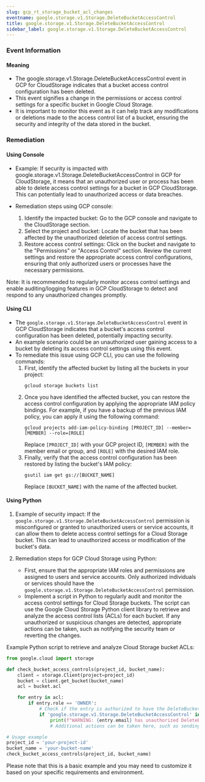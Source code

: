 ```yaml
--- 
slug: gcp_rt_storage_bucket_acl_changes
eventname: google.storage.v1.Storage.DeleteBucketAccessControl
title: google.storage.v1.Storage.DeleteBucketAccessControl
sidebar_label: google.storage.v1.Storage.DeleteBucketAccessControl
---
```

                       
### Event Information

#### Meaning

- The google.storage.v1.Storage.DeleteBucketAccessControl event in GCP for CloudStorage indicates that a bucket access control configuration has been deleted.
- This event signifies a change in the permissions or access control settings for a specific bucket in Google Cloud Storage.
- It is important to monitor this event as it can help track any modifications or deletions made to the access control list of a bucket, ensuring the security and integrity of the data stored in the bucket.

### Remediation

#### Using Console

- Example: If security is impacted with google.storage.v1.Storage.DeleteBucketAccessControl in GCP for CloudStorage, it means that an unauthorized user or process has been able to delete access control settings for a bucket in GCP CloudStorage. This can potentially lead to unauthorized access or data breaches.

- Remediation steps using GCP console:
  1. Identify the impacted bucket: Go to the GCP console and navigate to the CloudStorage section.
  2. Select the project and bucket: Locate the bucket that has been affected by the unauthorized deletion of access control settings.
  3. Restore access control settings: Click on the bucket and navigate to the "Permissions" or "Access Control" section. Review the current settings and restore the appropriate access control configurations, ensuring that only authorized users or processes have the necessary permissions.

Note: It is recommended to regularly monitor access control settings and enable auditing/logging features in GCP CloudStorage to detect and respond to any unauthorized changes promptly.

#### Using CLI

- The `google.storage.v1.Storage.DeleteBucketAccessControl` event in GCP CloudStorage indicates that a bucket's access control configuration has been deleted, potentially impacting security.
- An example scenario could be an unauthorized user gaining access to a bucket by deleting its access control settings using this event.
- To remediate this issue using GCP CLI, you can use the following commands:
  1. First, identify the affected bucket by listing all the buckets in your project:
     ```
     gcloud storage buckets list
     ```
  2. Once you have identified the affected bucket, you can restore the access control configuration by applying the appropriate IAM policy bindings. For example, if you have a backup of the previous IAM policy, you can apply it using the following command:
     ```
     gcloud projects add-iam-policy-binding [PROJECT_ID] --member=[MEMBER] --role=[ROLE]
     ```
     Replace `[PROJECT_ID]` with your GCP project ID, `[MEMBER]` with the member email or group, and `[ROLE]` with the desired IAM role.
  3. Finally, verify that the access control configuration has been restored by listing the bucket's IAM policy:
     ```
     gsutil iam get gs://[BUCKET_NAME]
     ```
     Replace `[BUCKET_NAME]` with the name of the affected bucket.

#### Using Python

1. Example of security impact: If the `google.storage.v1.Storage.DeleteBucketAccessControl` permission is misconfigured or granted to unauthorized users or service accounts, it can allow them to delete access control settings for a Cloud Storage bucket. This can lead to unauthorized access or modification of the bucket's data.

2. Remediation steps for GCP Cloud Storage using Python:
   - First, ensure that the appropriate IAM roles and permissions are assigned to users and service accounts. Only authorized individuals or services should have the `google.storage.v1.Storage.DeleteBucketAccessControl` permission.
   - Implement a script in Python to regularly audit and monitor the access control settings for Cloud Storage buckets. The script can use the Google Cloud Storage Python client library to retrieve and analyze the access control lists (ACLs) for each bucket. If any unauthorized or suspicious changes are detected, appropriate actions can be taken, such as notifying the security team or reverting the changes.

Example Python script to retrieve and analyze Cloud Storage bucket ACLs:

```python
from google.cloud import storage

def check_bucket_access_controls(project_id, bucket_name):
    client = storage.Client(project=project_id)
    bucket = client.get_bucket(bucket_name)
    acl = bucket.acl

    for entry in acl:
        if entry.role == 'OWNER':
            # Check if the entry is authorized to have the DeleteBucketAccessControl permission
            if 'google.storage.v1.Storage.DeleteBucketAccessControl' in entry.permissions:
                print(f"WARNING: {entry.email} has unauthorized DeleteBucketAccessControl permission")
                # Additional actions can be taken here, such as sending notifications or revoking the permission

# Usage example
project_id = 'your-project-id'
bucket_name = 'your-bucket-name'
check_bucket_access_controls(project_id, bucket_name)
```

Please note that this is a basic example and you may need to customize it based on your specific requirements and environment.


 